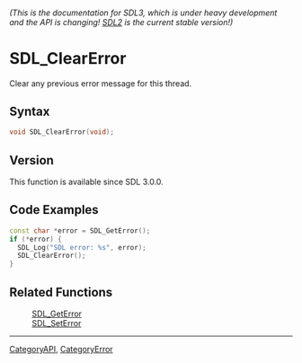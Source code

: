 ====== (This is the documentation for SDL3, which is under heavy development and the API is changing! [https://wiki.libsdl.org/ SDL2] is the current stable version!) ======
= SDL_ClearError =

Clear any previous error message for this thread.

== Syntax ==

<syntaxhighlight lang='c'>
void SDL_ClearError(void);
</syntaxhighlight>

== Version ==

This function is available since SDL 3.0.0.

== Code Examples ==

<syntaxhighlight lang='c++'>
const char *error = SDL_GetError();
if (*error) {
  SDL_Log("SDL error: %s", error);
  SDL_ClearError();
}
</syntaxhighlight>

== Related Functions ==

:[[SDL_GetError]]
:[[SDL_SetError]]

----
[[CategoryAPI]], [[CategoryError]]


